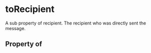 # toRecipient

A sub property of recipient. The recipient who was directly sent the message.

## Property of



